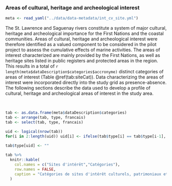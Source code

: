 ### Areas of cultural, heritage and archeological interest {#site}

```r
meta <- read_yaml("../data/data-metadata/int_cv_site.yml")
```

The St. Lawrence and Saguenay rivers constitute a system of major cultural, heritage and archeological importance for the First Nations and the coastal communities. Areas of cultural, heritage and archeological interest were therefore identified as a valued component to be considered in the pilot project to assess the cumulative effects of marine activities. The areas of interest characterized are mainly provided by the First Nations, as well as heritage sites listed in public registers and protected areas in the region. This results in a total of `r length(meta$dataDescription$categories$accronyme)` distinct categories of areas of interest (Table \@ref(tab:siteCat)). Data characterizing the areas of interest were incorporated directly into the study grid as presence-absence. The following sections describe the data used to develop a profile of cultural, heritage and archeological areas of interest in the study area.

<br/>

```r
tab <- as.data.frame(meta$dataDescription$categories)
tab <- arrange(tab, type, francais)
tab <- select(tab, type, francais)

uid <- logical(nrow(tab)) 
for(i in 2:length(uid)) uid[i] <- ifelse(tab$type[i] == tab$type[i-1], TRUE, FALSE)

tab$type[uid] <- ""  
  
tab %>%
  knitr::kable(
    col.names = c("Sites d'intérêt","Catégories"),
    row.names = FALSE,
    caption = "Catégories de sites d'intérêt culturels, patrimoniaux et archéologiques identifiés pour le Saint-Laurent et le Saguenay."
  )
```

<br/>

